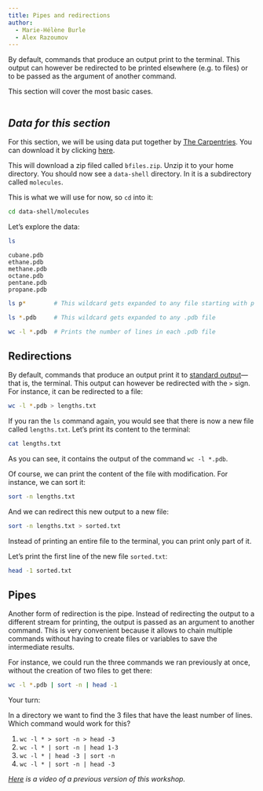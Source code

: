 ```yaml
---
title: Pipes and redirections
author:
  - Marie-Hélène Burle
  - Alex Razoumov
---
```


:::{.def}

By default, commands that produce an output print to the terminal. This output can however be redirected to be printed elsewhere (e.g. to files) or to be passed as the argument of another command.

This section will cover the most basic cases.

:::

```r

```

:::{.callout-accordion collapse="true"}

## ***Data for this section***

For this section, we will be using data put together by [The Carpentries](https://carpentries.org/). You can download it by clicking [here](http://bit.ly/bashfile).

This will download a zip filed called `bfiles.zip`. Unzip it to your home directory. You should now see a `data-shell` directory. In it is a subdirectory called `molecules`.

This is what we will use for now, so `cd` into it:

```.bash
cd data-shell/molecules
```

:::

Let's explore the data:

```.bash
ls
```

```
cubane.pdb
ethane.pdb
methane.pdb
octane.pdb
pentane.pdb
propane.pdb
```

```bash
ls p*        # This wildcard gets expanded to any file starting with p
```

```bash
ls *.pdb     # This wildcard gets expanded to any .pdb file
```

```bash
wc -l *.pdb  # Prints the number of lines in each .pdb file
```

## Redirections

By default, commands that produce an output print it to [standard output](https://en.wikipedia.org/wiki/Standard_streams#Standard_output_(stdout))—that is, the terminal. This output can however be redirected with the `>` sign. For instance, it can be redirected to a file:

```bash
wc -l *.pdb > lengths.txt
```

If you ran the `ls` command again, you would see that there is now a new file called `lengths.txt`. Let's print its content to the terminal:

```bash
cat lengths.txt
```

As you can see, it contains the output of the command `wc -l *.pdb`.

Of course, we can print the content of the file with modification. For instance, we can sort it:

```bash
sort -n lengths.txt
```

And we can redirect this new output to a new file:

```bash
sort -n lengths.txt > sorted.txt
```

Instead of printing an entire file to the terminal, you can print only part of it.

Let's print the first line of the new file `sorted.txt`:

```bash
head -1 sorted.txt
```

## Pipes

Another form of redirection is the pipe. Instead of redirecting the output to a different stream for printing, the output is passed as an argument to another command. This is very convenient because it allows to chain multiple commands without having to create files or variables to save the intermediate results.

For instance, we could run the three commands we ran previously at once, without the creation of two files to get there:

```bash
wc -l *.pdb | sort -n | head -1
```

:::{.exo}

:::{.yourturn}

Your turn:

:::

In a directory we want to find the 3 files that have the least number of lines. Which command would work for this?

1. `wc -l * > sort -n > head -3`
2. `wc -l * | sort -n | head 1-3`
3. `wc -l * | head -3 | sort -n`
4. `wc -l * | sort -n | head -3`

:::

*[Here](https://youtu.be/lueQ-KxLFYI) is a video of a previous version of this workshop.*
